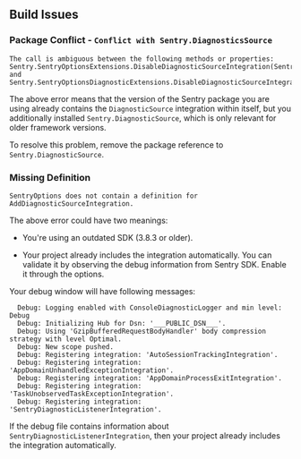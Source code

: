 ## Build Issues


### Package Conflict - `Conflict with Sentry.DiagnosticsSource`

```
The call is ambiguous between the following methods or properties:
Sentry.SentryOptionsExtensions.DisableDiagnosticSourceIntegration(Sentry.SentryOptions)
and Sentry.SentryOptionsDiagnosticExtensions.DisableDiagnosticSourceIntegration(Sentry.SentryOptions)
```

The above error means that the version of the Sentry package you are using already contains the `DiagnosticSource` integration within itself, but you additionally installed `Sentry.DiagnosticSource`, which is only relevant for older framework versions.

To resolve this problem, remove the package reference to `Sentry.DiagnosticSource`.

### Missing Definition

`SentryOptions does not contain a definition for AddDiagnosticSourceIntegration.`

The above error could have two meanings:

* You're using an outdated SDK (3.8.3 or older).

* Your project already includes the integration automatically. You can validate it by observing the debug information from Sentry SDK. <PlatformLink to="/configuration/options/#debug">Enable it through the options.</PlatformLink>

Your debug window will have following messages:

```
  Debug: Logging enabled with ConsoleDiagnosticLogger and min level: Debug
  Debug: Initializing Hub for Dsn: '___PUBLIC_DSN___'.
  Debug: Using 'GzipBufferedRequestBodyHandler' body compression strategy with level Optimal.
  Debug: New scope pushed.
  Debug: Registering integration: 'AutoSessionTrackingIntegration'.
  Debug: Registering integration: 'AppDomainUnhandledExceptionIntegration'.
  Debug: Registering integration: 'AppDomainProcessExitIntegration'.
  Debug: Registering integration: 'TaskUnobservedTaskExceptionIntegration'.
  Debug: Registering integration: 'SentryDiagnosticListenerIntegration'.
```
If the debug file contains information about `SentryDiagnosticListenerIntegration`, then your project already includes the integration automatically.
